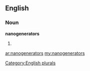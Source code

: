 ==English==

===Noun===
'''nanogenerators'''

# {{plural of|[[nanogenerator]]}}

[[Category:English plurals]]

[[ar:nanogenerators]]
[[my:nanogenerators]]
